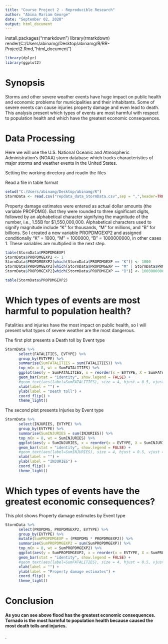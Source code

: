 ```yaml
---
title: "Course Project 2 - Reproducible Research"
author: "Abina Mariam George"
date: "September 02, 2020"
output: html_document
---
```


install.packages("rmarkdown")
library(rmarkdown)
render(C:/Users/abinamg/Desktop/abinamg/R/RR-Project2.Rmd,"html_document")

```r
library(dplyr)
library(ggplot2)
```

# Synopsis

Storms and other severe weather events have huge impact on public health and economic problems for municipalities and their inhabitants. Some of severe events can cause injuries property damage and even lead to death. This analysis present which types of events are most harmful with respect to population health and which have the greatest economic consequences.

# Data Processing

Here we will use the U.S. National Oceanic and Atmospheric Administration's (NOAA) storm database which tracks characteristics of major storms and weather events in the United States.

Setting the working directory and readin the files

Read a file in table format
```r
setwd("C:/Users/abinamg/Desktop/abinamg/R")
StormData <- read.csv("repdata_data_StormData.csv",sep = ",",header=TRUE)
```

Property damage estimates were entered as actual dollar amounts (the variable PROPDMG). But they were rounded to three significant digits, followed by an alphabetical character signifying the magnitude of the number, i.e., 1.55B for $1,550,000,000. Alphabetical characters used to signify magnitude include “K” for thousands, “M” for millions, and “B” for billions. So I created a new variable PROPDMGEXP2 and assigned conditionally "K" = 1000, "M" = 1000000, "B" = 1000000000, in other cases 1. These variables are multiplied in the next step.

```r
table(StormData$PROPDMGEXP)
StormData$PROPDMGEXP2 <- 1
StormData$PROPDMGEXP2[which(StormData$PROPDMGEXP == "K")] <- 1000
StormData$PROPDMGEXP2[which(StormData$PROPDMGEXP == "M" | StormData$PROPDMGEXP == "m")] <- 1000000
StormData$PROPDMGEXP2[which(StormData$PROPDMGEXP == "B")] <- 1000000000
```

```r
table(StormData$PROPDMGEXP2)
```

# Which types of events are most harmful to population health?

Fatalities and injuries have the most impact on public health, so I will present what types of severe weather are the most dangerous.


The first plot presents a Death toll by Event type

```r
StormData %>%
      select(FATALITIES, EVTYPE) %>%
      group_by(EVTYPE) %>%
      summarise(SumFATALITIES = sum(FATALITIES)) %>%
      top_n(n = 8, wt = SumFATALITIES) %>%
      ggplot(aes(y = SumFATALITIES, x = reorder(x = EVTYPE, X = SumFATALITIES), fill=EVTYPE))+
      geom_bar(stat = "identity", show.legend = FALSE) +
      #geom_text(aes(label=SumFATALITIES), size = 4, hjust = 0.5, vjust = -0.1) +
      xlab(label = "") +
      ylab(label = "Death toll") +
      coord_flip() +
      theme_light()
```

The second plot presents Injuries by Event type

```r
StormData %>%
      select(INJURIES, EVTYPE) %>%
      group_by(EVTYPE) %>%
      summarise(SumINJURIES = sum(INJURIES)) %>%
      top_n(n = 8, wt = SumINJURIES) %>%
      ggplot(aes(y = SumINJURIES, x = reorder(x = EVTYPE, X = SumINJURIES), fill=EVTYPE))+
      geom_bar(stat = "identity", show.legend = FALSE) +
      #geom_text(aes(label=SumINJURIES), size = 4, hjust = 0.5, vjust = -0.1) +
      xlab(label = "") +
      ylab(label = "INJURIES") +
      coord_flip() +
      theme_light()
```

# Which types of events have the greatest economic consequences?

This plot shows Property damage estimates by Event type

```r
StormData %>%
      select(PROPDMG, PROPDMGEXP2, EVTYPE) %>%
      group_by(EVTYPE) %>%
      mutate(SumPROPDMGEXP = (PROPDMG * PROPDMGEXP2)) %>%
      summarise(SumPROPDMGEXP2 = sum(SumPROPDMGEXP)) %>%
      top_n(n = 8, wt = SumPROPDMGEXP2) %>%
      ggplot(aes(y = SumPROPDMGEXP2, x = reorder(x = EVTYPE, X = SumPROPDMGEXP2), fill=EVTYPE))+
      geom_bar(stat = "identity", show.legend = FALSE) +
      #geom_text(aes(label=SumFATALITIES), size = 4, hjust = 0.5, vjust = -0.1) +
      xlab(label = "") +
      ylab(label = "Property damage estimates") +
      coord_flip() +
      theme_light()
```

# Conclusion

#### As you can see above flood has the greatest economic consequences. Tornado is the most harmful to population health because caused the most death tolls and injuries.



.
